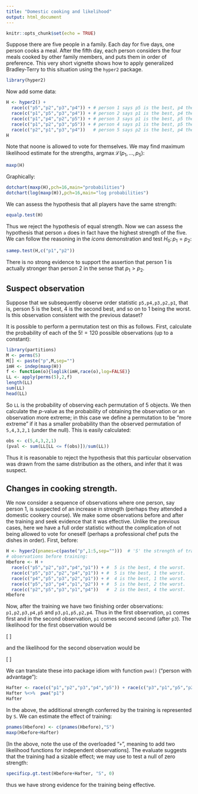 ```yaml
---
title: "Domestic cooking and likelihood"
output: html_document
---
```


```r
knitr::opts_chunk$set(echo = TRUE)
```

Suppose there are five people in a family.  Each day for five days,
one person cooks a meal.  After the fifth day, each person considers
the four meals cooked by other family members, and puts them in order
of preference.  This very short vignette shows how to apply
generalized Bradley-Terry to this situation using the `hyper2`
package.

```r
library(hyper2)

```

Now add some data:

```r

H <- hyper2() + 
  race(c("p5","p2","p3","p4")) + # person 1 says p5 is the best, p4 the worst.
  race(c("p1","p5","p3","p4")) + # person 2 says p1 is the best, p4 the worst.
  race(c("p1","p4","p2","p5")) + # person 3 says p1 is the best, p5 the worst.
  race(c("p1","p2","p3","p5")) + # person 4 says p1 is the best, p5 the worst.
  race(c("p2","p1","p3","p4"))   # person 5 says p2 is the best, p4 the worst.
H
```

Note that noone is allowed to vote for themselves.  We may find
maximum likelihood estimate for the strengths,
$\operatorname{argmax}\mathcal{L}\left(p_1,\ldots,p_5\right)$:

```r
maxp(H)
```

Graphically:

```r
dotchart(maxp(H),pch=16,main="probabilities")
dotchart(log(maxp(H)),pch=16,main="log probabilities")
```

We can assess the hypothesis that all players have the same strength:

```r
equalp.test(H)
```

Thus we reject the hypothesis of equal strength.  Now we can assess
the hypothesis that person `a` does in fact have the highest strength
of the five.  We can follow the reasoning in the _icons_
demonstration and test $H_0\colon p_1=p_2$:

```r
samep.test(H,c("p1","p2"))
```

There is no strong evidence to support the assertion that person 1 is
actually stronger than person 2 in the sense that $p_1>p_2$.

## Suspect observation

Suppose that we subsequently observe order statistic `p5,p4,p3,p2,p1`,
that is, person 5 is the best, 4 is the second best, and so on to 1
being the worst.  Is this observation consistent with the previous
dataset?

It is possible to perform a permutation test on this as follows.
First, calculate the probability of each of the $5!=120$ possible
observations (up to a constant):

```r
library(partitions)
M <- perms(5)
M[] <- paste("p",M,sep="")
imH <- indep(maxp(H))
f <- function(o){loglik(imH,race(o),log=FALSE)}
LL <- apply(perms(5),2,f)
length(LL)
sum(LL)
head(LL)
```

So `LL` is the probability of observing each permutation of 5 objects.
We then calculate the $p$-value as the probability of obtaining the
observation or an observation more extreme; in this case we define a
permutation to be "more extreme" if it has a smaller probability than
the observed permutation of `5,4,3,2,1` (under the null).  This is
easily calculated:

```r
obs <- c(5,4,3,2,1)
(pval <- sum(LL[LL <= f(obs)])/sum(LL))
```

Thus it is reasonable to reject the hypothesis that this particular
observation was drawn from the same distribution as the others, and
infer that it was suspect.


## Changes in cooking strength.

We now consider a sequence of observations where one person, say
person 1, is suspected of an increase in strength (perhaps they
attended a domestic cookery course).  We make some observations before
and after the training and seek evidence that it was effective.
Unlike the previous cases, here we have a full order statistic without
the complication of not being allowed to vote for oneself (perhaps a
professional chef puts the dishes in order).  First, before:

```r
H <- hyper2(pnames=c(paste("p",1:5,sep="")))  # 'S' the strength of training
# observations before training:
Hbefore <- H +
  race(c("p5","p2","p3","p4","p1")) + #  5 is the best, 4 the worst.
  race(c("p5","p3","p2","p4","p1")) + #  5 is the best, 1 the worst.
  race(c("p4","p5","p3","p2","p1")) + #  4 is the best, 1 the worst.
  race(c("p5","p3","p4","p1","p2")) + #  5 is the best, 2 the worst.
  race(c("p2","p5","p3","p1","p4"))   #  2 is the best, 4 the worst.
Hbefore
```

Now, after the training we have two finishing order observations:
`p1,p2,p3,p4,p5` and `p3,p1,p5,p2,p4`.  Thus in the first observation,
`p1` comes first and in the second observation, `p1` comes second
second (after `p3`).  The likelihood for the first observation would
be

\[
\frac{p_1+S}{p_1+S+p_2+p_3+p_4+p_5}\cdot
\frac{p_2  }{      p_2+p_3+p_4+p_5}\cdot
\frac{p_3  }{          p_3+p_4+p_5}\cdot
\frac{p_4  }{              p_4+p_5}\cdot
\frac{p_5  }{                  p_5}\cdot
\]

and the likelihood for the second observation would be

\[
\frac{p_3  }{p_1+S+p_2+p_3+p_4+p_5}\cdot
\frac{p_1+S}{p_1+S+p_2+    p_4+p_5}\cdot
\frac{p_5  }{      p_2+    p_4+p_5}\cdot
\frac{p_2  }{      p_2+    p_4    }\cdot
\frac{p_4  }{              p_4    }\cdot
\]

We can translate these into package idiom with function `pwa()`
("person with advantage"):

```r
Hafter <- race(c("p1","p2","p3","p4","p5")) + race(c("p3","p1","p5","p2","p4"))
Hafter %<>%  pwa("p1")
Hafter
```

In the above, the additional strength conferred by the training is
represented by `S`.  We can estimate the effect of training:

```r
pnames(Hbefore) <- c(pnames(Hbefore),"S")
maxp(Hbefore+Hafter)
```

[In the above, note the use of the overloaded "`+`", meaning to add
two likelihood functions for independent observations].  The evaluate
suggests that the training had a sizable effect; we may use
\code{specficp.gt.test()} to test a null of zero strength:

```r
specificp.gt.test(Hbefore+Hafter, "S", 0)
```

thus we have strong evidence for the training being effective.
